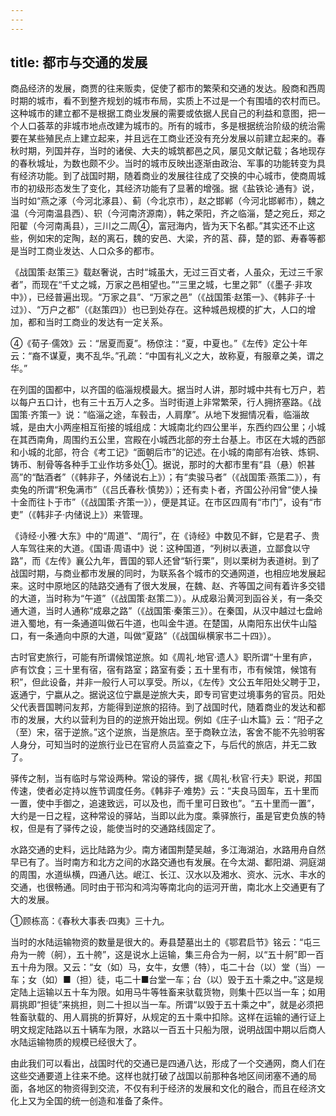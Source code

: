 ```yaml
---
---
---
```

title: 都市与交通的发展
---



商品经济的发展，商贾的往来贩卖，促使了都市的繁荣和交通的发达。殷商和西周时期的城市，看不到整齐规划的城市布局，实质上不过是一个有围墙的农村而已。这种城市的建立都不是根据工商业发展的需要或依据人民自己的利益和意图，把一个人口荟萃的非城市地点改建为城市的。所有的城市，多是根据统治阶级的统治需要在某些殖民点上建立起来，并且远在工商业还没有充分发展以前建立起来的。春秋时期，列国并存，当时的诸侯、大夫的城筑都邑之风，屡见文献记载；各地现存的春秋城址，为数也颇不少。当时的城市反映出逐渐由政治、军事的功能转变为具有经济功能。到了战国时期，随着商业的发展往往成了交换的中心城市，使商周城市的初级形态发生了变化，其经济功能有了显著的增强。据《盐铁论·通有》说，当时如“燕之涿（今河北涿县）、蓟（今北京市），赵之邯郸（今河北邯郸市），魏之温（今河南温县西）、轵（今河南济源南），韩之荣阳，齐之临淄，楚之宛丘，郑之阳翟（今河南禹县），三川之二周④，富冠海内，皆为天下名都。”其实还不止这些，例如宋的定陶，赵的离石，魏的安邑、大梁，齐的莒、薛，楚的郢、寿春等都是当时工商业发达、人口众多的都市。

《战国策·赵策三》载赵奢说，古时“城虽大，无过三百丈者，人虽众，无过三千家者”，而现在“千丈之城，万家之邑相望也。”“三里之城，七里之郭”（《墨子·非攻中》），已经普遍出现。“万家之县”、“万家之邑”（《战国策·赵策一》、《韩非子·十过》）、“万户之都”（《赵策四》）也已到处存在。这种城邑规模的扩大，人口的增加，都和当时工商业的发达有一定关系。

④《荀子·儒效》云：“居夏而夏”。杨倞注：“夏，中夏也。”《左传》定公十年云：“裔不谋夏，夷不乱华。”孔疏：“中国有礼义之大，故称夏，有服章之美，谓之华。”

在列国的国都中，以齐国的临淄规模最大。据当时人讲，那时城中共有七万户，若以每户五口计，也有三十五万人之多。当时街道上非常繁荣，行人拥挤塞路。《战国策·齐策一》说：“临淄之途，车毂击，人肩摩”。从地下发掘情况看，临淄故城，是由大小两座相互衔接的城组成：大城南北约四公里半，东西约四公里；小城在其西南角，周围约五公里，宫殿在小城西北部的夯土台基上。市区在大城的西部和小城的北部，符合《考工记》“面朝后市”的记述。在小城的南部有冶铁、炼铜、铸币、制骨等各种手工业作坊多处①。据说，那时的大都市里有“县（悬）帜甚高”的“酤酒者”（《韩非子，外储说右上》）；有“卖骏马者”（《战国策·燕策二》），有卖兔的所谓“积兔满市”（《吕氏春秋·慎势》）；还有卖卜者，齐国公孙闬曾“使人操十金而往卜于市”（《战国策·齐策一》），便是其证。在市区四周有“市门”，设有“市吏”（《韩非子·内储说上》）来管理。

《诗经·小雅·大东》中的“周道”、“周行”，在《诗经》中数见不鲜，它是君子、贵人车驾往来的大道。《国语·周语中》说：这种国道，“列树以表道，立鄙食以守路”，而《左传》襄公九年，晋国的郓人还曾“斩行栗”，则以栗树为表道树。到了战国时期，与商业都市发展的同时，为联系各个城市的交通网道，也相应地发展起来。这时中原地区的陆路交通有了很大发展，在魏、赵、齐等国之间有着许多交错的大道，当时称为“午道”（《战国策·赵策二》）。从成皋沿黄河到函谷关，有一条交通大道，当时人通称“成皋之路”（《战国策·秦策三》）。在秦国，从汉中越过七盘岭进入蜀地，有一条通道叫做石牛道，也叫金牛道。在楚国，从南阳东出伏牛山隘口，有一条通向中原的大道，叫做“夏路”（《战国纵横家书二十四》）。

古时官吏旅行，可能有所谓候馆逆旅。如《周礼·地官·遗人》职所谓“十里有庐，庐有饮食；三十里有宿，宿有路室；路室有委；五十里有市，市有候馆，候馆有积”，但此设备，并非一般行人可以享受。所以，《左传》文公五年阳处父聘于卫，返通宁，宁嬴从之。据说这位宁嬴是逆旅大夫，即专司官吏过境事务的官员。阳处父代表晋国聘问友邦，方能得到逆旅的招待。到了战国时代，随着商业的发达和都市的发展，大约以营利为目的的逆旅开始出现。例如《庄子·山木篇》云：“阳子之（至）宋，宿于逆旅。”这个逆旅，当是旅店。至于商鞅立法，客舍不能不先验明客人身分，可知当时的逆旅行业已在官府人员监查之下，与后代的旅店，并无二致了。

驿传之制，当有临时与常设两种。常设的驿传，据《周礼·秋官·行夫》职说，邦国传速，使者必定持以旌节调度任务。《韩非子·难势》云：“夫良马固车，五十里而一置，使中手御之，追速致远，可以及也，而千里可日致也”。“五十里而一置”，大约是一日之程，这种常设的驿站，当即以此为度。乘驿旅行，虽是官吏负族的特权，但是有了驿传之设，能使当时的交通路线固定了。

水路交通的史料，远比陆路为少。南方诸国荆楚吴越，多江海湖泊，水路用舟自然早已有了。当时南方和北方之间的水路交通也有发展。在今太湖、鄱阳湖、洞庭湖的周围，水道纵横，四通八达。岷江、长江、汉水以及湘水、资水、沅水、丰水的交通，也很畅通。同时由于邗沟和鸿沟等南北向的运河开凿，南北水上交通更有了大的发展。

①顾栋高：《春秋大事表·四夷》三十九。

当时的水陆运输物资的数量是很大的。寿县楚墓出土的《鄂君启节》铭云：“屯三舟为一舿（舸），五十舿”，这是说水上运输，集三舟合为一舸，以“五十舸”即一百五十舟为限。又云：“女（如）马，女牛，女憊（特），屯二十台（以）堂（当）一车；女（如）■（担）徒，屯二十■台堂一车；台（以）毁于五十乘之中。”这是规定陆上运输以五十车为限。如用马牛等牲畜来驮载货物，则集十匹以当一车；如用肩挑即“担徒”来挑担，则二十担以当一车。所谓“以毁于五十乘之中”，就是必须把牲畜驮载的、用人肩挑的折算好，从规定的五十乘中扣除。这样在运输的通行证上明文规定陆路以五十辆车为限，水路以一百五十只船为限，说明战国中期以后商人水陆运输物质的规模已经很大了。

由此我们可以看出，战国时代的交通已是四通八达，形成了一个交通网，商人们在这些交通要道上往来不绝。这样也就打破了战国以前那种各地区间闭塞不通的局面，各地区的物资得到交流，不仅有利于经济的发展和文化的融合，而且在经济文化上又为全国的统一创造和准备了条件。
